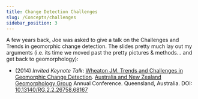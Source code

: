 ```yaml
---
title: Change Detection Challenges
slug: /Concepts/challenges
sidebar_position: 3
---
```



A few years back, Joe was asked to give a talk on the Challenges and Trends in geomorphic change detection. The slides pretty much lay out my arguments (i.e. its time we moved past the pretty pictures & methods... and get back to geomorphology):


<GoogleSlides src="https://docs.google.com/presentation/d/e/2PACX-1vRvfFoZVdGcOsb9jSfj7TYPOcmn85yTBkvp1Y0fkOtZXlINTDkt_tcYmPr-Z9rGGyaXlsp8984ElPB-/embed?start=true&loop=true&delayms=3000" title="Trends and Challenges in Geomorphic Change Detection" width={960} height={749} />

- (2014) *Invited Keynote Talk*: [Wheaton JM. Trends and Challenges in Geomorphic Change Detection](https://www.researchgate.net/publication/324189730_Trends_and_Challenges_in_Geomorphic_Change_Detection?_iepl%5BviewId%5D=LiJwbBCP0oPOs99UdAt1bQf1&_iepl%5Bcontexts%5D%5B0%5D=publicationCreationEOT&_iepl%5BtargetEntityId%5D=PB%3A324189730&_iepl%5BinteractionType%5D=publicationTitle). [Australia and New Zealand Geomorphology Group](https://www.anzgg.org/) Annual Conference. Queensland, Australia. DOI: [10.13140/RG.2.2.26758.68167](http://dx.doi.org/10.13140/RG.2.2.26758.68167)
